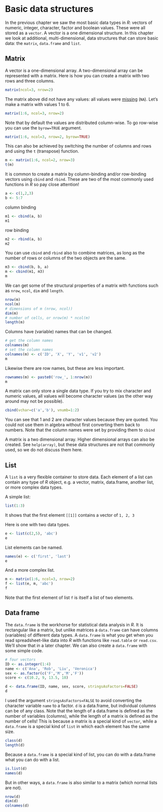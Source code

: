 # Basic data structures

In the previous chapter we saw the most basic data types in *R*: vectors of numeric, integer, character, factor and boolean values. These were all stored as a `vector`. A vector is a one dimensional structure. In this chapter we look at additional, multi-dimensional, data structures that can store basic data: the `matrix`, `data.frame` and `list`.

## Matrix

A vector is a one-dimensional array. A two-dimensional array can be represented with a matrix. Here is how you can create a matrix with two rows and three columns.

```r
matrix(ncol=3, nrow=2)
```

The matrix above did not have any values: all values were [missing](2-basic-data-types.html#missing-values) (`NA`). Let's make a matrix with values 1 to 6. 
```r
matrix(1:6, ncol=3, nrow=2)
```

Note that by default the values are distributed column-wise. To go row-wise you can use the `byrow=TRUE` argument.

```r
matrix(1:6, ncol=3, nrow=2, byrow=TRUE)
```

This can also be achieved by switching the number of columns and rows and using the `t` (transpose) function.
```r
m <- matrix(1:6, ncol=2, nrow=3)
t(m)
```

It is common to create a matrix by column-binding and/or row-binding vectors using `cbind` and `rbind`. These are two of the most commonly used functions in *R* so pay close attention!
 
```r
a <- c(1,2,3)
b <- 5:7
```

column binding
```r
m1 <- cbind(a, b)
m1
```

row binding
```r
m2 <- rbind(a, b)
m2
```

You can use `cbind` and `rbind` also to combine matrices, as long as the number of rows or columns of the two objects are the same.

```r
m3 <- cbind(b, b, a)
m <- cbind(m1, m3)
m
```

We can get some of the structural properties of a matrix with functions such as `nrow`, `ncol`, `dim` and `length`.
```r
nrow(m)
ncol(m)
# dimensions of m (nrow, ncol))
dim(m)
# number of cells, or nrow(m) * ncol(m)
length(m)
```

Columns have (variable) names that can be changed. 
```r
# get the column names
colnames(m)
# set the column names
colnames(m) <- c('ID', 'X', 'Y', 'v1', 'v2')
m
```

Likewise there are row names, but these are less important.
```r
rownames(m) <- paste0('row_', 1:nrow(m))
m 
```


A matrix can only store a single data type. If you try to mix character and numeric values, all values will become character values (as the other way around may not be possible).
  
```r
cbind(vchar=c('a','b'), vnumb=1:2)
```
You can see that 1 and 2 are character values because they are quoted. You could not use them in algebra without first converting them back to numbers. Note that the column names were set by providing them to `cbind`

A matrix is a two dimensional array. Higher dimensional arrays can also be created. See `help(array)`, but these data structures are not that commonly used, so we do not discuss them here.


## List

A `list` is a very flexible container to store data. Each element of a list can contain any type of *R* object, e.g. a vector, matrix, data.frame, another list, or more complex data types. 

A simple list:
```r
list(1:3)
```

It shows that the first element `[[1]]` contains a vector of `1, 2, 3`

Here is one with two data types.
```r
e <- list(c(2,5), 'abc')
e
```

List elements can be named.
```r
names(e) <- c('first', 'last')
e
```


And a more complex list.
```r
m <- matrix(1:6, ncol=3, nrow=2)
f <- list(e, m, 'abc')
f
```

Note that the first element of list `f` is itself a list of two elements.



## Data frame

The `data.frame` is the workhorse for statistical data analysis in *R*. It is rectangular like a matrix, but unlike matrices a `data.frame` can have columns (variables) of different data types. A `data.frame` is what you get when you read spreadsheet-like data into *R* with functions like `read.table` or `read.csv`. We'll show that in a later chapter. We can also create a `data.frame` with some simple code.

```r
# four vectors
ID <- as.integer(1:4)
name <- c('Ana', 'Rob', 'Liu', 'Veronica')
sex <- as.factor(c('F','M','M','F'))
score <- c(10.2, 9, 13.5, 18)

d <- data.frame(ID, name, sex, score, stringsAsFactors=FALSE)
d
```

I used the argument `stringsAsFactors=FALSE` to avoid converting the character variable `name` to a factor. `d` is a data.frame, but individual columns can be of any class. Note that the length of a data.frame is defined as the number of variables (columns), while the length of a matrix is defined as the number of cells! This is because a matrix is a special kind of `vector`, while a `data.frame` is a special kind of `list` in which each element has the same size.

```r
class(d)
length(d)
```

Because a `data.frame` is a special kind of list, you can do with a data.frame what you can do with a list.
```r
is.list(d)
names(d)
```

But in other ways, a `data.frame` is also similar to a matrix (which normal lists are not).

```r
nrow(d)
dim(d)
colnames(d)
```

